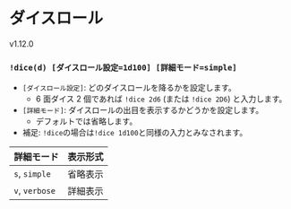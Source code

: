 
# ダイスロール

<VersionBadge>v1.12.0</VersionBadge>

### `!dice(d) [ダイスロール設定=1d100] [詳細モード=simple]`

- `[ダイスロール設定]`: どのダイスロールを降るかを設定します。
  - 6 面ダイス 2 個であれば `!dice 2d6` (または `!dice 2D6`) と入力します。
- `[詳細モード]`: ダイスロールの出目を表示するかどうかを設定します。
  - デフォルトでは省略します。
- 補足: `!dice`の場合は`!dice 1d100`と同様の入力とみなされます。

| 詳細モード     | 表示形式 |
| -------------- | -------- |
| `s`, `simple`  | 省略表示 |
| `v`, `verbose` | 詳細表示 |
